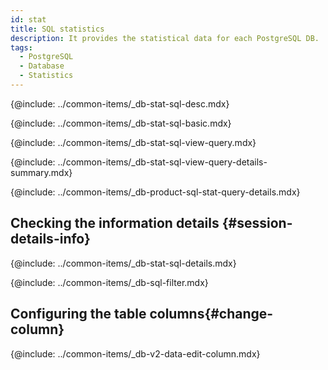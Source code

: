 ```yaml
---
id: stat
title: SQL statistics
description: It provides the statistical data for each PostgreSQL DB.
tags:
  - PostgreSQL
  - Database
  - Statistics
---
```


<!-- SQL 통계-->

{@include: ../common-items/_db-stat-sql-desc.mdx} 

<!-- SQL 통계 기본 사용 안내 -->

{@include: ../common-items/_db-stat-sql-basic.mdx} 

<!-- 쿼리별 수행 추이, 자세히 보기-->

{@include: ../common-items/_db-stat-sql-view-query.mdx} 

{@include: ../common-items/_db-stat-sql-view-query-details-summary.mdx}

{@include: ../common-items/_db-product-sql-stat-query-details.mdx}

## Checking the information details {#session-details-info}

{@include: ../common-items/_db-stat-sql-details.mdx}

<!-- 필터 조건추가하기-->

{@include: ../common-items/_db-sql-filter.mdx}

## Configuring the table columns{#change-column}

{@include: ../common-items/_db-v2-data-edit-column.mdx}
